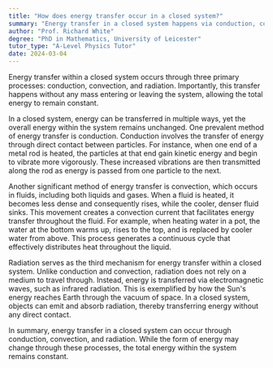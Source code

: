 ```yaml
---
title: "How does energy transfer occur in a closed system?"
summary: "Energy transfer in a closed system happens via conduction, convection, and radiation, with no mass entering or leaving the system."
author: "Prof. Richard White"
degree: "PhD in Mathematics, University of Leicester"
tutor_type: "A-Level Physics Tutor"
date: 2024-03-04
---
```


Energy transfer within a closed system occurs through three primary processes: conduction, convection, and radiation. Importantly, this transfer happens without any mass entering or leaving the system, allowing the total energy to remain constant.

In a closed system, energy can be transferred in multiple ways, yet the overall energy within the system remains unchanged. One prevalent method of energy transfer is conduction. Conduction involves the transfer of energy through direct contact between particles. For instance, when one end of a metal rod is heated, the particles at that end gain kinetic energy and begin to vibrate more vigorously. These increased vibrations are then transmitted along the rod as energy is passed from one particle to the next.

Another significant method of energy transfer is convection, which occurs in fluids, including both liquids and gases. When a fluid is heated, it becomes less dense and consequently rises, while the cooler, denser fluid sinks. This movement creates a convection current that facilitates energy transfer throughout the fluid. For example, when heating water in a pot, the water at the bottom warms up, rises to the top, and is replaced by cooler water from above. This process generates a continuous cycle that effectively distributes heat throughout the liquid.

Radiation serves as the third mechanism for energy transfer within a closed system. Unlike conduction and convection, radiation does not rely on a medium to travel through. Instead, energy is transferred via electromagnetic waves, such as infrared radiation. This is exemplified by how the Sun's energy reaches Earth through the vacuum of space. In a closed system, objects can emit and absorb radiation, thereby transferring energy without any direct contact.

In summary, energy transfer in a closed system can occur through conduction, convection, and radiation. While the form of energy may change through these processes, the total energy within the system remains constant.
    
